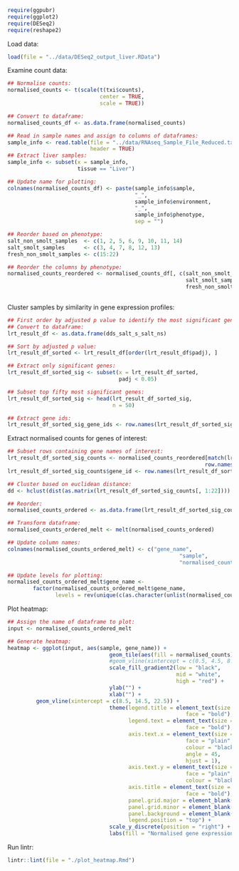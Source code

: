 

```r
require(ggpubr)
require(ggplot2)
require(DESeq2)
require(reshape2)
```

Load data:

```r
load(file = "../data/DESeq2_output_liver.RData")
```

Examine count data:

```r
## Normalise counts:
normalised_counts <- t(scale(t(txi$counts),
                             center = TRUE,
                             scale = TRUE))

## Convert to dataframe:
normalised_counts_df <- as.data.frame(normalised_counts)

## Read in sample names and assign to columns of dataframes:
sample_info <- read.table(file = "../data/RNAseq_Sample_File_Reduced.txt",
                          header = TRUE)
## Extract liver samples:
sample_info <- subset(x = sample_info,
                      tissue == "Liver")

## Update name for plotting:
colnames(normalised_counts_df) <- paste(sample_info$sample,
                                        "_",
                                        sample_info$environment,
                                        "_",
                                        sample_info$phenotype,
                                        sep = "")

## Reorder based on phenotype:
salt_non_smolt_samples  <- c(1, 2, 5, 6, 9, 10, 11, 14)
salt_smolt_samples      <- c(3, 4, 7, 8, 12, 13)
fresh_non_smolt_samples <- c(15:22)

## Reorder the columns by phenotype:
normalised_counts_reordered <- normalised_counts_df[, c(salt_non_smolt_samples,
                                                        salt_smolt_samples,
                                                        fresh_non_smolt_samples)]
                                                     

```

Cluster samples by similarity in gene expression profiles:

```r
## First order by adjusted p value to identify the most significant genes:
## Convert to dataframe:
lrt_result_df <- as.data.frame(dds_salt_s_salt_ns)

## Sort by adjusted p value:
lrt_result_df_sorted <- lrt_result_df[order(lrt_result_df$padj), ]

## Extract only significant genes:
lrt_result_df_sorted_sig <- subset(x = lrt_result_df_sorted,
                                   padj < 0.05)

## Subset top fifty most significant genes:
lrt_result_df_sorted_sig <- head(lrt_result_df_sorted_sig,
                                 n = 50)

## Extract gene ids:
lrt_result_df_sorted_sig_gene_ids <- row.names(lrt_result_df_sorted_sig)
```

Extract normalised counts for genes of interest:

```r
## Subset rows containing gene names of interest:
lrt_result_df_sorted_sig_counts <- normalised_counts_reordered[match(lrt_result_df_sorted_sig_gene_ids,
                                                              row.names(normalised_counts_reordered)), ]
lrt_result_df_sorted_sig_counts$gene_id <- row.names(lrt_result_df_sorted_sig_counts)

## Cluster based on euclidean distance:
dd <- hclust(dist(as.matrix(lrt_result_df_sorted_sig_counts[, 1:22])))

## Reorder:
normalised_counts_ordered <- as.data.frame(lrt_result_df_sorted_sig_counts[dd$order, ])

## Transform dataframe:
normalised_counts_ordered_melt <- melt(normalised_counts_ordered)

## Update column names:
colnames(normalised_counts_ordered_melt) <- c("gene_name",
                                                      "sample",
                                                      "normalised_counts")

## Update levels for plotting:
normalised_counts_ordered_melt$gene_name <-
        factor(normalised_counts_ordered_melt$gene_name,
               levels = rev(unique(c(as.character(unlist(normalised_counts_ordered_melt$gene_name))))))
```

Plot heatmap:

```r
## Assign the name of dataframe to plot:
input <- normalised_counts_ordered_melt

## Generate heatmap:
heatmap <- ggplot(input, aes(sample, gene_name)) +
                                geom_tile(aes(fill = normalised_counts)) +
                                #geom_vline(xintercept = c(0.5, 4.5, 8.5)) +
                                scale_fill_gradient2(low = "black",
                                                     mid = "white",
                                                     high = "red") +
                                ylab("") +
                                xlab("") +
         geom_vline(xintercept = c(8.5, 14.5, 22.5)) +
                                theme(legend.title = element_text(size = 10,
                                                        face = "bold"),
                                      legend.text = element_text(size = 10,
                                                        face = "bold"),
                                      axis.text.x = element_text(size = 6,
                                                        face = "plain",
                                                        colour = "black",
                                                        angle = 45,
                                                        hjust = 1),
                                      axis.text.y = element_text(size = 6,
                                                        face = "plain",
                                                        colour = "black"),
                                      axis.title = element_text(size = 10,
                                                        face = "bold"),
                                      panel.grid.major = element_blank(),
                                      panel.grid.minor = element_blank(),
                                      panel.background = element_blank(),
                                      legend.position = "top") +
                                scale_y_discrete(position = "right") +
                                labs(fill = "Normalised gene expression")
```

Run lintr:

```r
lintr::lint(file = "./plot_heatmap.Rmd")
```

